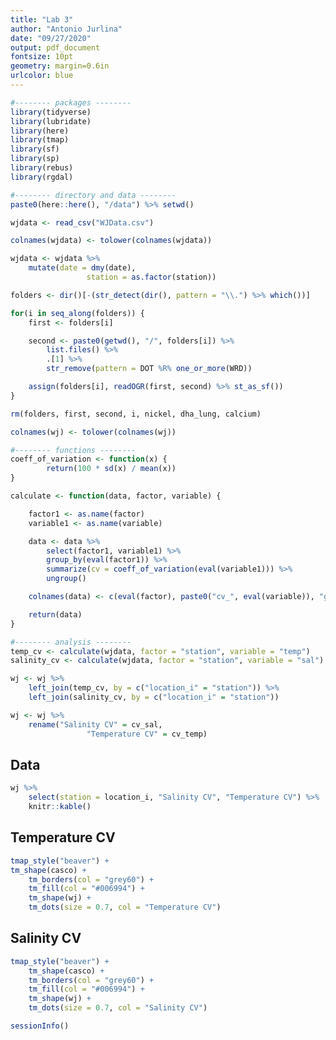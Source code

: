 ```yaml
---
title: "Lab 3"
author: "Antonio Jurlina"
date: "09/27/2020"
output: pdf_document
fontsize: 10pt 
geometry: margin=0.6in
urlcolor: blue
---
```


```r
#-------- packages --------
library(tidyverse)
library(lubridate)
library(here)
library(tmap)
library(sf)
library(sp)
library(rebus)
library(rgdal)

#-------- directory and data --------
paste0(here::here(), "/data") %>% setwd()

wjdata <- read_csv("WJData.csv")

colnames(wjdata) <- tolower(colnames(wjdata))

wjdata <- wjdata %>%
	mutate(date = dmy(date),
				 station = as.factor(station))

folders <- dir()[-(str_detect(dir(), pattern = "\\.") %>% which())]

for(i in seq_along(folders)) {
	first <- folders[i]

	second <- paste0(getwd(), "/", folders[i]) %>%
		list.files() %>%
		.[1] %>%
		str_remove(pattern = DOT %R% one_or_more(WRD))

	assign(folders[i], readOGR(first, second) %>% st_as_sf())
}

rm(folders, first, second, i, nickel, dha_lung, calcium)

colnames(wj) <- tolower(colnames(wj))

#-------- functions --------
coeff_of_variation <- function(x) {
		return(100 * sd(x) / mean(x))
}

calculate <- function(data, factor, variable) {

	factor1 <- as.name(factor)
	variable1 <- as.name(variable)

	data <- data %>%
		select(factor1, variable1) %>%
		group_by(eval(factor1)) %>%
		summarize(cv = coeff_of_variation(eval(variable1))) %>%
		ungroup()

	colnames(data) <- c(eval(factor), paste0("cv_", eval(variable)), "geometry")

	return(data)
}

#-------- analysis --------
temp_cv <- calculate(wjdata, factor = "station", variable = "temp")
salinity_cv <- calculate(wjdata, factor = "station", variable = "sal")

wj <- wj %>%
	left_join(temp_cv, by = c("location_i" = "station")) %>%
	left_join(salinity_cv, by = c("location_i" = "station"))

wj <- wj %>%
	rename("Salinity CV" = cv_sal,
				 "Temperature CV" = cv_temp)
```

## **Data**

```r
wj %>%
	select(station = location_i, "Salinity CV", "Temperature CV") %>%
	knitr::kable()
```

## **Temperature CV**

```r
tmap_style("beaver") +
tm_shape(casco) +
	tm_borders(col = "grey60") +
	tm_fill(col = "#006994") +
	tm_shape(wj) +
	tm_dots(size = 0.7, col = "Temperature CV")

```

## **Salinity CV**

```r
tmap_style("beaver") +
	tm_shape(casco) +
	tm_borders(col = "grey60") +
	tm_fill(col = "#006994") +
	tm_shape(wj) +
	tm_dots(size = 0.7, col = "Salinity CV")
```

\newpage

``` r
sessionInfo()
```

